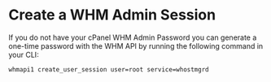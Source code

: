# Create a WHM Admin Session

If you do not have your cPanel WHM Admin Password you can generate a one-time password with the WHM API by running the following command in your CLI:
```bash copy
whmapi1 create_user_session user=root service=whostmgrd
```